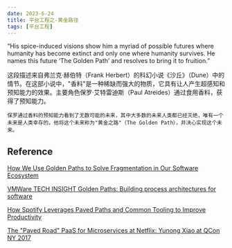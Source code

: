 ```yaml
---
date: 2023-6-24
title: 平台工程之-黄金路径
tags: [平台工程]
---
```


“His spice-induced visions show him a myriad of possible futures where humanity has become extinct and only one where humanity survives. He names this future ‘The Golden Path’ and resolves to bring it to fruition.”

这段描述来自弗兰克·赫伯特（Frank Herbert）的科幻小说《沙丘》（Dune）中的情节。在这部小说中，"香料"是一种稀缺而强大的物质，它具有让人产生超感知和预知能力的效果。主要角色保罗·艾特雷迪斯（Paul Atreides）通过食用香料，获得了预知能力。

`保罗通过香料的预知能力看到了无数可能的未来，其中大多数的未来人类都已经灭绝，唯有一个未来是人类幸存的。他将这个未来称为"黄金之路"（The Golden Path），并决心实现这个未来。`

## Reference

[How We Use Golden Paths to Solve Fragmentation in Our Software Ecosystem](https://engineering.atspotify.com/2020/08/how-we-use-golden-paths-to-solve-fragmentation-in-our-software-ecosystem/)

[VMWare TECH INSIGHT Golden Paths: Building process architectures for software](https://tanzu.vmware.com/golden-paths?utm_source=CNCF&utm_medium=post&utm_campaign=SoK8s)

[How Spotify Leverages Paved Paths and Common Tooling to Improve Productivity](https://www.infoq.com/news/2021/03/spotify-paved-paths/)

[The "Paved Road" PaaS for Microservices at Netflix: Yunong Xiao at QCon NY 2017](https://www.infoq.com/news/2017/06/paved-paas-netflix/)

